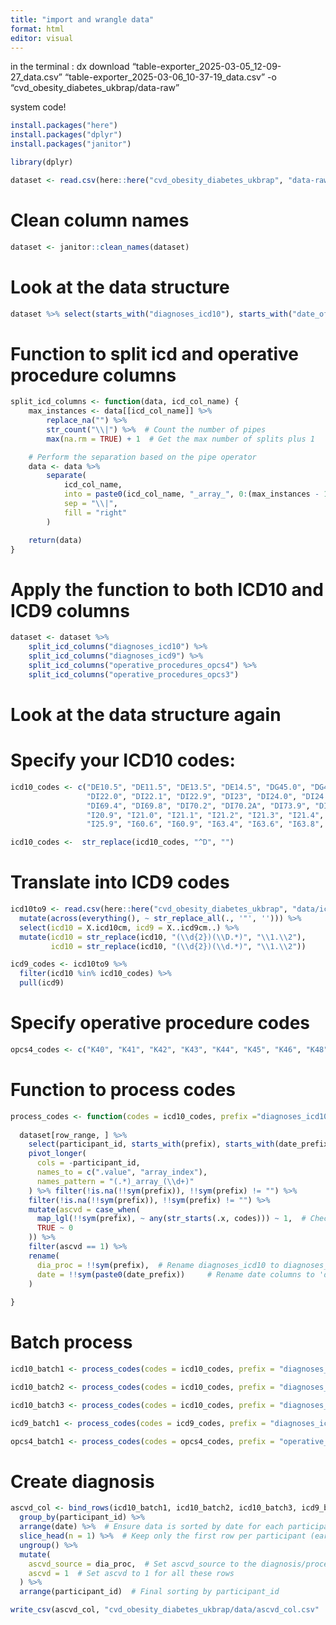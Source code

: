 ```yaml
---
title: "import and wrangle data"
format: html
editor: visual
---
```


 in the terminal : dx download "table-exporter_2025-03-05_12-09-27_data.csv" "table-exporter_2025-03-06_10-37-19_data.csv" -o "cvd_obesity_diabetes_ukbrap/data-raw"

system code!

```r
install.packages("here")
install.packages("dplyr")
install.packages("janitor")

library(dplyr)

dataset <- read.csv(here::here("cvd_obesity_diabetes_ukbrap", "data-raw", "table-exporter_2025-03-05_12-09-27_data.csv")) 
```

# Clean column names
```r
dataset <- janitor::clean_names(dataset)

```
# Look at the data structure

```r
dataset %>% select(starts_with("diagnoses_icd10"), starts_with("date_of_first_in_patient_diagnosis_icd10")) %>% head()
```

# Function to split icd and operative procedure columns
```r
split_icd_columns <- function(data, icd_col_name) {
    max_instances <- data[[icd_col_name]] %>%
        replace_na("") %>%
        str_count("\\|") %>%  # Count the number of pipes
        max(na.rm = TRUE) + 1  # Get the max number of splits plus 1

    # Perform the separation based on the pipe operator
    data <- data %>%
        separate(
            icd_col_name,
            into = paste0(icd_col_name, "_array_", 0:(max_instances - 1)),
            sep = "\\|",
            fill = "right"
        )

    return(data)
}

```


# Apply the function to both ICD10 and ICD9 columns

```r
dataset <- dataset %>%
    split_icd_columns("diagnoses_icd10") %>%
    split_icd_columns("diagnoses_icd9") %>%
    split_icd_columns("operative_procedures_opcs4") %>%
    split_icd_columns("operative_procedures_opcs3")
```
# Look at the data structure again

# Specify your ICD10 codes:

```r
icd10_codes <- c("DE10.5", "DE11.5", "DE13.5", "DE14.5", "DG45.0", "DG45.1", "DG45.3", "DG45.4", "DG45.8", "DG45.9", "DI20", "DI21",
                 "DI22.0", "DI22.1", "DI22.9", "DI23", "DI24.0", "DI24.1", "DI24.8", "DI24.9", "DI25", "DI60", "DI64.9", "DI64.9", "DI69.3",
                 "DI69.4", "DI69.8", "DI70.2", "DI70.2A", "DI73.9", "DI979B", "DI979E", "E10.5", "E11.5", "E13.5", "E14.5", "I20.0",
                 "I20.9", "I21.0", "I21.1", "I21.2", "I21.3", "I21.4", "I21.9", "I24.8", "I24.9", "I25.0", "I25.1", "I25.5", "I25.8",
                 "I25.9", "I60.6", "I60.9", "I63.4", "I63.6", "I63.8", "I63.9", "I64", "I70.2")

icd10_codes <-  str_replace(icd10_codes, "^D", "")

```

# Translate into ICD9 codes

```r
icd10to9 <- read.csv(here::here("cvd_obesity_diabetes_ukbrap", "data/icd10toicd9.csv"), quote = "") %>%
  mutate(across(everything(), ~ str_replace_all(., '"', ''))) %>%
  select(icd10 = X.icd10cm, icd9 = X..icd9cm..) %>%
  mutate(icd10 = str_replace(icd10, "(\\d{2})(\\D.*)", "\\1.\\2"),
         icd10 = str_replace(icd10, "(\\d{2})(\\d.*)", "\\1.\\2"))

icd9_codes <- icd10to9 %>%
  filter(icd10 %in% icd10_codes) %>%
  pull(icd9)
```

# Specify operative procedure codes

```r
opcs4_codes <- c("K40", "K41", "K42", "K43", "K44", "K45", "K46", "K48", "K49", "K50", "K75")
```

# Function to process codes

```r
process_codes <- function(codes = icd10_codes, prefix ="diagnoses_icd10", date_prefix = "date_of_first_in_patient_diagnosis_icd10", row_range) {
  
  dataset[row_range, ] %>%
    select(participant_id, starts_with(prefix), starts_with(date_prefix)) %>%
    pivot_longer(
      cols = -participant_id,
      names_to = c(".value", "array_index"),
      names_pattern = "(.*)_array_(\\d+)"
    ) %>% filter(!is.na(!!sym(prefix)), !!sym(prefix) != "") %>% 
    filter(!is.na(!!sym(prefix)), !!sym(prefix) != "") %>%
    mutate(ascvd = case_when(
      map_lgl(!!sym(prefix), ~ any(str_starts(.x, codes))) ~ 1,  # Check if any code matches
      TRUE ~ 0
    )) %>% 
    filter(ascvd == 1) %>% 
    rename(
      dia_proc = !!sym(prefix),  # Rename diagnoses_icd10 to diagnoses_procedures
      date = !!sym(paste0(date_prefix))     # Rename date columns to 'date'
    )
  
}
```

# Batch process

```r

icd10_batch1 <- process_codes(codes = icd10_codes, prefix = "diagnoses_icd10", row_range = 1:200000)

icd10_batch2 <- process_codes(codes = icd10_codes, prefix = "diagnoses_icd10", row_range = 200001:400000)

icd10_batch3 <- process_codes(codes = icd10_codes, prefix = "diagnoses_icd10", row_range = 400001:502129)

icd9_batch1 <- process_codes(codes = icd9_codes, prefix = "diagnoses_icd9", row_range = 1:502129) 

opcs4_batch1 <- process_codes(codes = opcs4_codes, prefix = "operative_procedures_opcs4", row_range = 1:502129 )

```

# Create diagnosis

```r
ascvd_col <- bind_rows(icd10_batch1, icd10_batch2, icd10_batch3, icd9_batch1, opcs4_batch1) %>%
  group_by(participant_id) %>%
  arrange(date) %>%  # Ensure data is sorted by date for each participant
  slice_head(n = 1) %>%  # Keep only the first row per participant (earliest date)
  ungroup() %>%
  mutate(
    ascvd_source = dia_proc,  # Set ascvd_source to the diagnosis/procedure for the earliest date
    ascvd = 1  # Set ascvd to 1 for all these rows
  ) %>%
  arrange(participant_id)  # Final sorting by participant_id

write_csv(ascvd_col, "cvd_obesity_diabetes_ukbrap/data/ascvd_col.csv"
```

